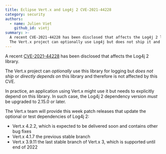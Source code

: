 ```yaml
---
title: Eclipse Vert.x and Log4j 2 CVE-2021-44228
category: security
authors:
  - name: Julien Viet
    github_id: vietj
summary: >-
  A recent CVE-2021-44228 has been disclosed that affects the Log4j 2 library.
  The Vert.x project can optionally use Log4j but does not ship it and therefore is not affected by this CVE.
---
```


A recent [CVE-2021-44228](https://cve.mitre.org/cgi-bin/cvename.cgi?name=CVE-2021-44228) has been disclosed that affects the Log4j 2 library.

The Vert.x project can *optionally* use this library for logging but *does not ship* or *directly depends on* this library and therefore is not affected by this CVE.

In practice, an application using Vert.x might use it but needs to explicitly depend on this library. In such case, the Log4j 2
dependency version *must* be upgraded to 2.15.0 or later.

The Vert.x team will provide this week patch releases that update the optional or test dependencies of Log4j 2:

- Vert.x 4.2.2, which is expected to be delivered soon and contains other bug fixes
- Vert.x 4.1.7 the previous stable branch
- Vert.x 3.9.11 the last stable branch of Vert.x 3, which is supported until end of 2022
